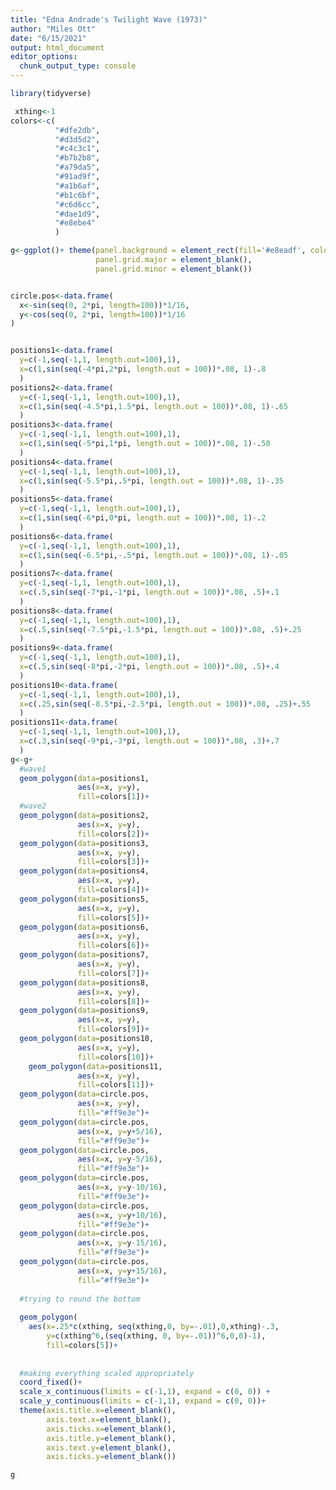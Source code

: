 ```yaml
---
title: "Edna Andrade's Twilight Wave (1973)"
author: "Miles Ott"
date: "6/15/2021"
output: html_document
editor_options: 
  chunk_output_type: console
---
```


```r
library(tidyverse)

```


```r
 xthing<-1
colors<-c(
          "#dfe2db",
          "#d3d5d2",
          "#c4c3c1",
          "#b7b2b8",
          "#a79da5",
          "#91ad9f",
          "#a1b6af",
          "#b1c6bf",
          "#c6d6cc",
          "#dae1d9",
          "#e8ebe4"
          )

g<-ggplot()+ theme(panel.background = element_rect(fill='#e8eadf', colour='white'),
                   panel.grid.major = element_blank(),
                   panel.grid.minor = element_blank())


circle.pos<-data.frame(
  x<-sin(seq(0, 2*pi, length=100))*1/16,
  y<-cos(seq(0, 2*pi, length=100))*1/16
)


positions1<-data.frame(
  y=c(-1,seq(-1,1, length.out=100),1),
  x=c(1,sin(seq(-4*pi,2*pi, length.out = 100))*.08, 1)-.8
  )
positions2<-data.frame(
  y=c(-1,seq(-1,1, length.out=100),1),
  x=c(1,sin(seq(-4.5*pi,1.5*pi, length.out = 100))*.08, 1)-.65
  )
positions3<-data.frame(
  y=c(-1,seq(-1,1, length.out=100),1),
  x=c(1,sin(seq(-5*pi,1*pi, length.out = 100))*.08, 1)-.50
  )
positions4<-data.frame(
  y=c(-1,seq(-1,1, length.out=100),1),
  x=c(1,sin(seq(-5.5*pi,.5*pi, length.out = 100))*.08, 1)-.35
  )
positions5<-data.frame(
  y=c(-1,seq(-1,1, length.out=100),1),
  x=c(1,sin(seq(-6*pi,0*pi, length.out = 100))*.08, 1)-.2
  )
positions6<-data.frame(
  y=c(-1,seq(-1,1, length.out=100),1),
  x=c(1,sin(seq(-6.5*pi,-.5*pi, length.out = 100))*.08, 1)-.05
  )
positions7<-data.frame(
  y=c(-1,seq(-1,1, length.out=100),1),
  x=c(.5,sin(seq(-7*pi,-1*pi, length.out = 100))*.08, .5)+.1
  )
positions8<-data.frame(
  y=c(-1,seq(-1,1, length.out=100),1),
  x=c(.5,sin(seq(-7.5*pi,-1.5*pi, length.out = 100))*.08, .5)+.25
  )
positions9<-data.frame(
  y=c(-1,seq(-1,1, length.out=100),1),
  x=c(.5,sin(seq(-8*pi,-2*pi, length.out = 100))*.08, .5)+.4
  )
positions10<-data.frame(
  y=c(-1,seq(-1,1, length.out=100),1),
  x=c(.25,sin(seq(-8.5*pi,-2.5*pi, length.out = 100))*.08, .25)+.55
  )
positions11<-data.frame(
  y=c(-1,seq(-1,1, length.out=100),1),
  x=c(.3,sin(seq(-9*pi,-3*pi, length.out = 100))*.08, .3)+.7
  )
g<-g+
  #wave1
  geom_polygon(data=positions1, 
               aes(x=x, y=y), 
               fill=colors[1])+
  #wave2
  geom_polygon(data=positions2, 
               aes(x=x, y=y), 
               fill=colors[2])+
  geom_polygon(data=positions3, 
               aes(x=x, y=y), 
               fill=colors[3])+
  geom_polygon(data=positions4, 
               aes(x=x, y=y), 
               fill=colors[4])+
  geom_polygon(data=positions5, 
               aes(x=x, y=y), 
               fill=colors[5])+
  geom_polygon(data=positions6, 
               aes(x=x, y=y), 
               fill=colors[6])+
  geom_polygon(data=positions7, 
               aes(x=x, y=y), 
               fill=colors[7])+
  geom_polygon(data=positions8, 
               aes(x=x, y=y), 
               fill=colors[8])+
  geom_polygon(data=positions9, 
               aes(x=x, y=y), 
               fill=colors[9])+
  geom_polygon(data=positions10, 
               aes(x=x, y=y), 
               fill=colors[10])+
    geom_polygon(data=positions11, 
               aes(x=x, y=y), 
               fill=colors[11])+
  geom_polygon(data=circle.pos,
               aes(x=x, y=y),
               fill="#ff9e3e")+
  geom_polygon(data=circle.pos,
               aes(x=x, y=y+5/16),
               fill="#ff9e3e")+
  geom_polygon(data=circle.pos,
               aes(x=x, y=y-5/16),
               fill="#ff9e3e")+
  geom_polygon(data=circle.pos,
               aes(x=x, y=y-10/16),
               fill="#ff9e3e")+
  geom_polygon(data=circle.pos,
               aes(x=x, y=y+10/16),
               fill="#ff9e3e")+
  geom_polygon(data=circle.pos,
               aes(x=x, y=y-15/16),
               fill="#ff9e3e")+
  geom_polygon(data=circle.pos,
               aes(x=x, y=y+15/16),
               fill="#ff9e3e")+
   
  #trying to round the bottom
 
  geom_polygon(
    aes(x=.25*c(xthing, seq(xthing,0, by=-.01),0,xthing)-.3,
        y=c(xthing^6,(seq(xthing, 0, by=-.01))^6,0,0)-1),
        fill=colors[5])+
  
  
  #making everything scaled appropriately
  coord_fixed()+
  scale_x_continuous(limits = c(-1,1), expand = c(0, 0)) +
  scale_y_continuous(limits = c(-1,1), expand = c(0, 0))+
  theme(axis.title.x=element_blank(),
        axis.text.x=element_blank(),
        axis.ticks.x=element_blank(),
        axis.title.y=element_blank(),
        axis.text.y=element_blank(),
        axis.ticks.y=element_blank())

g
```


